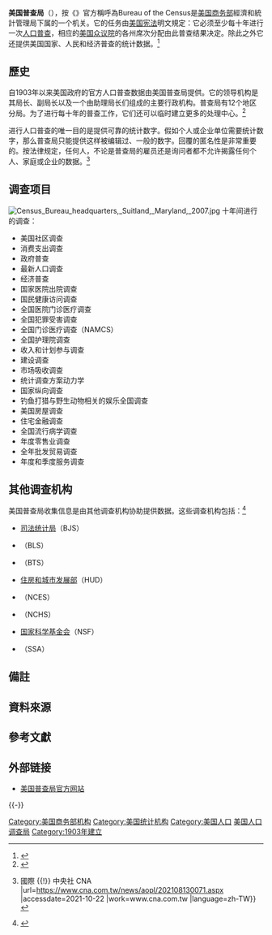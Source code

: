 {{多個問題|
{{expand language|1=en|page=United States Census Bureau|time=2020-02-23T08:56:31+00:00}}
{{expert|time=2020-02-23T08:56:31+00:00}}

}}
{{noteTA
|G1=PresidentsUS
|G2=US Government
}}
{{Infobox government agency
  | agency_name     = 美国普查局
  | nativename      = {{lang|en|Bureau of the Census}}{{en}}
  | nativename_r    = <!--免填-->
  | jurisdiction    = {{USA}}
  | seal            = Seal of the United States Census Bureau.svg
  | seal_width      = 180px
  | seal_caption    = 美国普查局徽章
  | logo            = File:United States Census Bureau Wordmark.svg
  | logo_width      = 180px
  | logo_caption    = 美国普查局標誌
  | formed          = {{start date and age|1902|7|1}}
  | preceding1      = 
  | dissolved       = <!--免填-->
  | superseding     = <!--免填-->
  | employees       = 4,285（2018）
  | budget          = 38.6億[[美元|美元]]（2019）
  | chief1_title    = [[美國普查局局長|局長]]
  | chief1          = {{lang|en|約翰·H·湯普森|John H. Thompson}}
  | chief2_title    = <!--免填-->
  | chief2          = <!--免填-->
  | parent_agency   = [[美国商务部|美国商务部]]經濟和統計管理局
  | child1_agency   = <!--免填-->
  | keydocument1    = 
  | keydocument2    = 
  | picture         = 
  | picture_width   = 
  | picture_caption = 
  | headquarters    = [[馬里蘭州|馬里蘭州]][[苏特兰_(马里兰州)|蘇特蘭德]]
  | coordinates     = 
  | website         = [http://www.census.gov/ www.Census.gov]
  | footnotes       = 
}}
'''美国普查局'''（{{lang-en|United States Census Bureau}}），按《{{Usc-clause|13|1|1}}》官方稱呼為Bureau of the Census是[[美国商务部|美国商务部]]經濟和統計管理局下属的一个机关。它的任务由[[美国宪法|美国宪法]]明文規定：它必须至少每十年进行一次[[人口普查|人口普查]]，相应的[[美国众议院|美国众议院]]的各州席次分配由此普查结果决定。除此之外它还提供美国国家、人民和经济普查的统计数据。{{notetag|U.S. Census Bureau Economic Indicators 臺灣譯為美國普查局、美國人口普查局、美國人口調查與統計局}}<ref>{{cite web |title=美國 |url=https://www.moea.gov.tw/Mns/dos/content/ContentMenu.aspx?menu_id=12897 |website=經濟部統計處 |accessdate=2021-10-22 |date=2015-01-12}}</ref>
==歷史==
自1903年以来美国政府的官方人口普查数据由美国普查局提供。它的领导机构是其局长、副局长以及一个由助理局长们组成的主要行政机构。普查局有12个地区分局。为了进行每十年的普查工作，它们还可以临时建立更多的处理中心。<ref>{{cite web |title=各項人口網站 |url=https://www.ris.gov.tw/documents/html/5/2/4/679.html |website=www.ris.gov.tw |accessdate=2021-10-22}}</ref>

进行人口普查的唯一目的是提供可靠的统计数字。假如个人或企业单位需要统计数字，那么普查局只能提供这样被编辑过、一般的数字。回覆的匿名性是非常重要的。按法律规定，任何人，不论是普查局的雇员还是询问者都不允许揭露任何个人、家庭或企业的数据。<ref>{{cite news |title=美國人口普查結果出爐 首見白人數量減少 {{!}} 國際 {{!}} 中央社 CNA |url=https://www.cna.com.tw/news/aopl/202108130071.aspx |accessdate=2021-10-22 |work=www.cna.com.tw |language=zh-TW}}</ref>

== 调查项目 ==
[[File:Census_Bureau_headquarters,_Suitland,_Maryland,_2007.jpg|thumb]]
十年间进行的调查：
* 美国社区调查
* 消费支出调查
* 政府普查
* 最新人口调查
* 经济普查
* 国家医院出院调查
* 国民健康访问调查
* 全国医院门诊医疗调查
* 全国犯罪受害调查
* 全国门诊医疗调查（NAMCS）
* 全国护理院调查
* 收入和计划参与调查
* 建设调查
* 市场吸收调查
* 统计调查方案动力学
* 国家纵向调查
* 钓鱼打猎与野生动物相关的娱乐全国调查
* 美国房屋调查
* 住宅金融调查
* 全国流行病学调查
* 年度零售业调查
* 全年批发贸易调查
* 年度和季度服务调查

== 其他调查机构 ==
美国普查局收集信息是由其他调查机构协助提供数据。这些调查机构包括：<ref>{{cite web |title=U.S. Census Bureau Economic Indicators |url=https://www.census.gov/economic-indicators/#durable_goods |website=U.S. Census Bureau Economic Indicators |accessdate=2021-10-22}}</ref>
* [[美國司法統計局|司法统计局]]（BJS）
* {{Link-en|劳工统计局|Bureau of Labor Statistics}}（BLS）
* {{Link-en|交通部统计局|Bureau of Transportation Statistics}}（BTS）
* [[美国住房和城市发展部|住房和城市发展部]]（HUD）
* {{Link-en|国家教育统计中心|National Center for Education Statistics}}（NCES）
* {{Link-en|全国卫生统计中心|National Center for Health Statistics}}（NCHS）
* [[国家科学基金会|国家科学基金会]]（NSF）
* {{Link-en|社会保障局|Social Security Administration}}（SSA）
==備註==
{{notefoot}}
== 資料來源 ==
{{reflist}}
==參考文獻==
{{refbegin}}

== 外部链接 ==
* [http://www.census.gov/ 美国普查局官方网站]

{{-}}
{{美国商务部机构}}

{{Authority control}}

[[Category:美国商务部机构|Category:美国商务部机构]]
[[Category:美国统计机构|Category:美国统计机构]]
[[Category:美国人口|Category:美国人口]]
[[Category:美国人口调查局|]]
[[Category:1903年建立|Category:1903年建立]]